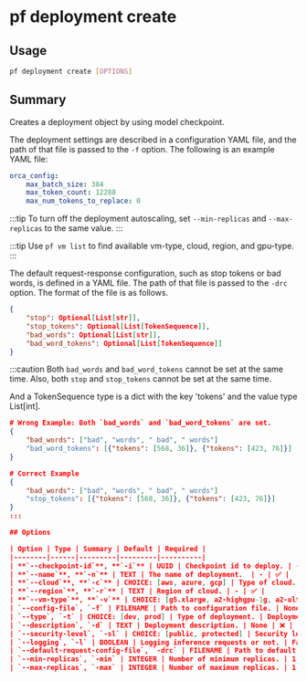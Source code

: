 # pf deployment create

## Usage

```bash
pf deployment create [OPTIONS]
```

## Summary

Creates a deployment object by using model checkpoint.

The deployment settings are described in a configuration YAML file, and the path of that file is
passed to the `-f` option. The following is an example YAML file:

```yaml
orca_config:
    max_batch_size: 384
    max_token_count: 12288
    max_num_tokens_to_replace: 0
```

:::tip
To turn off the deployment autoscaling, set `--min-replicas` and
`--max-replicas` to the same value.
:::

:::tip
Use `pf vm list` to find available vm-type, cloud, region, and gpu-type.
:::

The default request-response configuration, such as stop tokens or bad words, is
defined in a YAML file. The path of that file is passed to the `-drc` option.
The format of the file is as follows.

```json
{
    "stop": Optional[List[str]],
    "stop_tokens": Optional[List[TokenSequence]],
    "bad_words": Optional[List[str]],
    "bad_word_tokens": Optional[List[TokenSequence]]
}
```

:::caution
Both `bad_words` and `bad_word_tokens` cannot be set at the same time. Also, both
`stop` and `stop_tokens` cannot be set at the same time.

And a TokenSequence type is a dict with the key 'tokens' and the value type List[int].
```json
# Wrong Example: Both `bad_words` and `bad_word_tokens` are set.
{
    "bad_words": ["bad", "words", " bad", " words"]
    "bad_word_tokens": [{"tokens": [568, 36]}, {"tokens": [423, 76]}]
}

# Correct Example
{
    "bad_words": ["bad", "words", " bad", " words"]
    "stop_tokens": [{"tokens": [568, 36]}, {"tokens": [423, 76]}]
}
:::

## Options

| Option | Type | Summary | Default | Required |
|--------|------|---------|---------|----------|
| **`--checkpoint-id`**, **`-i`** | UUID | Checkpoint id to deploy. | - | ✅ |
| **`--name`**, **`-n`** | TEXT | The name of deployment.  | - | ✅ |
| **`--cloud`**, **`-c`** | CHOICE: [aws, azure, gcp] | Type of cloud. | - | ✅ |
| **`--region`**, **`-r`** | TEXT | Region of cloud. | - | ✅ |
| **`--vm-type`**, **`-v`** | CHOICE: [g5.xlarge, a2-highgpu-1g, a2-ultragpu-1g, a2-ultragpu-2g, a2-ultragpu-4g, a2-ultragpu-8g] | The VM type for the deployment. | - | ✅ |
| `--config-file`, `-f` | FILENAME | Path to configuration file. | None | ❌ |
| `--type`, `-t` | CHOICE: [dev, prod] | Type of deployment. | DeploymentType.PROD | ❌ |
| `--description`, `-d` | TEXT | Deployment description. | None | ❌ |
| `--security-level`, `-sl` | CHOICE: [public, protected] | Security level of deployment endpoints | public | ❌ |
| `--logging`, `-l` | BOOLEAN | Logging inference requests or not. | False | ❌ |
| `--default-request-config-file`, `-drc` | FILENAME | Path to default request config | None | ❌ |
| `--min-replicas`, `-min` | INTEGER | Number of minimum replicas. | 1 | ❌ |
| `--max-replicas`, `-max` | INTEGER | Number of maximum replicas. | 1 | ❌ |
